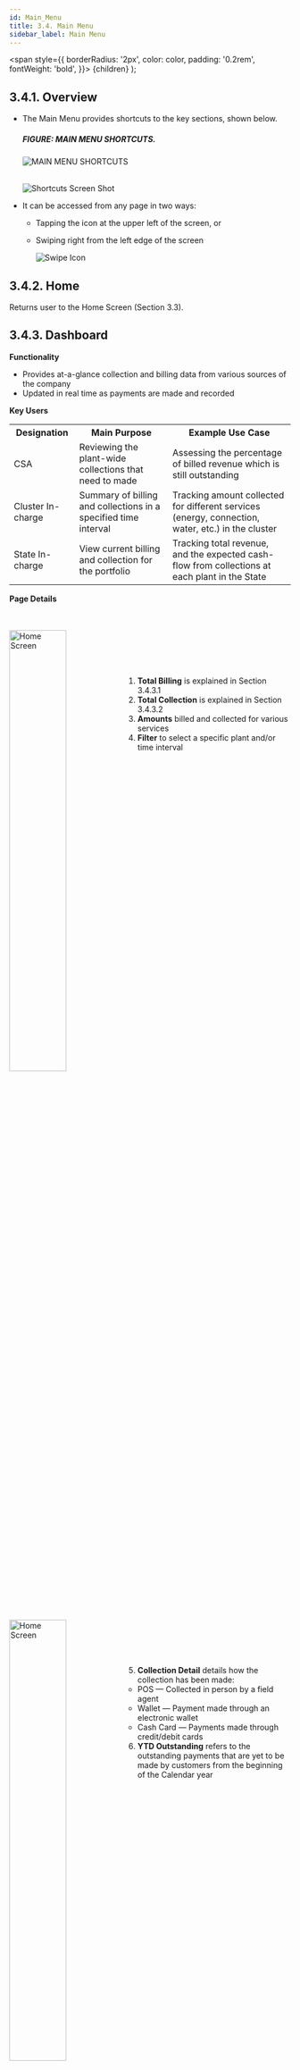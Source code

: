 ```yaml
---
id: Main_Menu
title: 3.4. Main Menu
sidebar_label: Main Menu
---
```


  <span
    style={{
      borderRadius: '2px',
      color: color,
      padding: '0.2rem',
      fontWeight: 'bold',
    }}>
    {children}
  </span>
);

## 3.4.1. Overview
* The Main Menu provides shortcuts to the key sections, shown below.

	##### FIGURE: MAIN MENU SHORTCUTS.
	![MAIN MENU SHORTCUTS](./assets/3.11_MainMenuShortcusts.svg)
	<br/><br/>

	![Shortcuts Screen Shot](./assets/3.12_ShortcutScreenShot.png)

* It can be accessed from any page in two ways:
	* Tapping the icon at the upper left of the screen, or
	* Swiping right from the left edge of the screen

		![Swipe Icon](../assets/App_LeftRightNav.png)

## 3.4.2. Home
Returns user to the Home Screen (Section 3.3).

## 3.4.3. Dashboard
**Functionality**
* Provides at-a-glance collection and billing data from various sources of the company
* Updated in real time as payments are made and recorded

**Key Users**
<table>
  <tr>
    <th>Designation</th>
    <th>Main Purpose</th>
    <th>Example Use Case</th>
  </tr>
  <tr>
    <td>CSA</td>
    <td>Reviewing the plant-wide collections that need to made</td>
    <td>Assessing the percentage of billed revenue which is still outstanding</td>
  </tr>
  <tr>
    <td>Cluster In-charge</td>
    <td>Summary of billing and collections in a specified time interval</td>
    <td>Tracking amount collected for different services (energy, connection, water, etc.) in the cluster</td>
  </tr>
  <tr>
    <td>State In-charge</td>
    <td>View current billing and collection for the portfolio</td>
    <td>Tracking total revenue, and the expected cash-flow from collections at each plant in the State</td>
  </tr>
</table>

**Page Details**

<br clear="both"/>
<br clear="right"/>
<img align="left" src={useBaseUrl("img/scrnshts/3.4_3_1_Dashboard.png")} alt="Home Screen" width="45%"/>
<br/><br/><br></br>

1.  **Total Billing** is explained in Section 3.4.3.1
2.  **Total Collection** is explained in Section 3.4.3.2
3.  **Amounts** billed and collected for various services
4.  **Filter** to select a specific plant and/or time interval

<br clear="both"/>

<br clear="right"/>
<img align="left" src={useBaseUrl("img/scrnshts/3.4_3_2_Dashboard.png")} alt="Home Screen" width="45%"/>
<br/><br/><br></br>

5.  **Collection Detail** details how the collection has been made:
    * POS — Collected in person by a field agent
    * Wallet — Payment made through an electronic wallet
    * Cash Card — Payments made through credit/debit cards
6.  **YTD Outstanding** refers to the outstanding payments that are yet to be made by customers from the beginning of the Calendar year

<br clear="both"/>


<!-- <img src="../docs/assets/3.14_PageDetails.png" width="50%"/>

![Page Details](./assets/3.14_PageDetails.png)

![Page Details](./assets/3.15_PageDetails2.png) -->

### 3.4.3.1. Total Billing
**Functionality**
* The Total Billing page summarises the revenue from each site

**Page Details**

<br clear="right"/>
<img align="left" src={useBaseUrl("img/scrnshts/3.4_3_3_TotalBilling.png")} alt="Total Billing" width="45%"/>

1.  **Tabular Data** of each plant is described here. The columnar data includes:
    * Amount billed to prepaid customers
    * Amount billed to post-paid customers
    * Total amount billed to all customers
    * Percentage of customers billed

Arrows indicate month-on-month change in revenue:
* <Highlight color="#FF0000"> ↓ </Highlight> Red -- revenue decrease
* <Highlight color="#008000"> ↑ </Highlight> Green -- revenue increase
2.  **Total Bar** shows the total amount for all plants
3.  **Green Rows** show total amounts for each cluster of plants

<br clear="both"/>

<!-- ![Page Details](./assets/3.16_PageDetails3.png) -->

### 3.4.3.2. Total Collection
**Functionality**
* The Total Collection page summarises collections at each site

**Page Details**

<br clear="right"/>
<img align="left" src={useBaseUrl("img/scrnshts/3.4.3.2_TotalCollection.png")} alt="Total Collection" width="45%"/>
<br></br><br></br>

1.  **Tabular Data** of each plant
2.  **Total Bar** shows the total amount for all plants
3.  **Green Rows** show the total amounts for each cluster of plants

<br clear="both"/>

<!-- ![Page Details](./assets/3.17_PageDetails4.png) -->

## 3.4.4. Cash Register
**Functionality**
* The Cash Register page provides a historical account of each customer’s transactions
* It is updated in real time as payments are made and recorded
* A pie chart summarises the aggregate collections

**Key Users**
<table>
  <tr>
    <th>Designation</th>
    <th>Main Purpose</th>
    <th>Example Use Case</th>
  </tr>
  <tr>
    <td>CSA</td>
    <td>Tracking customer bills and payments</td>
    <td>Resolving disagreements about whether or when a bill was paid via a particular method or not</td>
  </tr>
  <tr>
    <td>Cluster In-charge</td>
    <td>Summary of collections in a specified time interval</td>
    <td>Tracking amount collected for different services (energy, connection, water, etc.) for plants in the cluster</td>
  </tr>
  <tr>
    <td>State In-charge</td>
    <td>Summary of collections within the state</td>
    <td>Tracking amount collected for different services for the entire state</td>
  </tr>
</table>

**Page Details**

<br clear="right"/>
<img align="left" src={useBaseUrl("img/scrnshts/3.4.4_CashRegister.png")} alt="Cash Register" width="45%"/>

1.  **Filter Bar** for selecting a plant and time interval
2.  **Pie Chart** splits the total collection into contributions from different services
3.  **Numerical Data** of amount collected for each service
4.  **Search Bar** for quickly locating a particular customer: user can type the name or the unique customer ID
5.  **Transaction Details** presents a list of all payments collected from customers in the selected time-frame, with most recent first
6.  **Tap** any entry to view customer's account page (Section 3.5.2)

<br clear="both"/>


<!-- ![Page Details](./assets/3.18_PageDetails5.png) -->

## 3.4.5. Spark Server
**Functionality**
* Gives limited access to smart Spark meter data
* The user may remotely switch meters on and off from here

**Key Users**

<table>
  <tr>
    <th>Designation</th>
    <th>Main Purpose</th>
    <th>Example Use Case</th>
  </tr>
  <tr>
    <td>Technician</td>
    <td>Review the status of the meter associated with a particular customer at the plant</td>
    <td>Checking whether the meter has automatically tripped into the off state</td>
  </tr>
  <tr>
    <td>CSA</td>
    <td>Same as Technician</td>
    <td>Checking the status of a particular meter</td>
  </tr>
  <tr>
    <td>Cluster In-charge</td>
    <td>Control the state of the meter for a particular customer or group of customers</td>
    <td>Shutting off the meter of a customer whose faulty appliance is impacting the whole distribution network</td>
  </tr>
  <tr>
    <td>State In-charge</td>
    <td>Same as Cluster In-charge</td>
    <td>Shutting down multiple meters at one time in the state of a technical emergency</td>
  </tr>
</table>

**Page Details**

<br clear="right"/>
<img align="left" src={useBaseUrl("img/scrnshts/3.4.5_1_SparkServer.png")} alt="Spark Server" width="45%"/>

1.  **Meter List**, with one row per meter, shows the associated customer and meter state:
    - <Highlight color="#FF0000"> * </Highlight>Red - Inactive
    - <Highlight color="#008000"> * </Highlight> Green - Active
    - <Highlight color="#0000FF"> * </Highlight> Blue - Auto
2.  **Search Bar**: find a specific entry by typing the customer name, ID, or meter number.
3.  **Plant Dropdown** used to select a particular plant

<br clear="both"/>
<br clear="right"/>
<img align="left" src={useBaseUrl("img/scrnshts/3.4.5_2_SparkServer.png")} alt="Spark Server" width="45%"/>

<center> **On tapping any particular meter, the application redirects to the meter’s page** </center>

1.  **Master Details** includes key customer and meter information
2.  **Meter Status** gives us the current meter activity status, and allows switching between ON, OFF, and AUTO
3.  **Reset Meter** option used to reset meter settings and details to default

<br clear="both"/>



<!-- ![Page Details](./assets/3.19_PageDetails6.png)

![Page Details](./assets/3.20_PageDetails7.png) -->

## 3.4.6. Receivable
**Functionality**
* The receivables section displays the bills and balance for every customer at a given plant
* Agents may register payments from customers to update their balance
* For users with access to multiple plants, information will only be displayed once a particular plant is selected

**Key Users**
<table>
  <tr>
    <th>Designation</th>
    <th>Main Purpose</th>
    <th>Example Use Case</th>
  </tr>
  <tr>
    <td>Operator</td>
    <td>Validate whether a customer is active</td>
    <td>Checking the cause when a customer comes to the plant to complain of a connection issue</td>
  </tr>
  <tr>
    <td>CSA</td>
    <td>View the expected revenue and outstanding from each customer at the plant</td>
    <td>Prioritising which customers (or ex-customers) the sales team should approach for settling arrears</td>
  </tr>
  <tr>
    <td>Cluster In-charge</td>
    <td>Summary of collections in a given time interval</td>
    <td>Comparing different plants’ collection performance for the current month</td>
  </tr>
  <tr>
    <td>State In-charge</td>
    <td>View customers with high outstanding accounts</td>
    <td>Reviewing customer payment history when deciding whether to deactivate or reactivate an account</td>
  </tr>
</table>

**Navigation**
Note that this page is also accessible directly from the Home Screen – see Section 3.4.2

**Page Details**

<br clear="right"/>
<img align="left" src={useBaseUrl("img/scrnshts/3.4.6_Receivable.png")} alt="Spark Server" width="45%"/>

1. **Filter Bar** used to show information according to:
   * Plant (number of customers in brackets)
   * Active/inactive customers
   * List sorting by billed amount or outstanding amount
   * Which service is being billed
2. **Billing Amounts** listed for each customer (with customer ID)
   * <Highlight color="#008000"> Green </Highlight>: active customer
   * <Highlight color="#FF0000"> Red </Highlight>: inactive customer

   Tapping a customer links to a menu of information explained in Section 3.5.2
   Payments may be registered by selecting the “Add Transaction” option

3. **Total Bar** shows the sum of each column, given the selected filters
4. **Search** quickly for a particular customer by typing their name or customer ID
5. **Dotted Icon** tapped to show the following options
    * Send SMS

<br clear="both"/>

<!-- ![Page Details](./assets/3.21_PAgeDetails8.png) -->

### 3.4.6.1. Aging Receivables
**Functionality**
* The Aging Receivables section displays separate lists of active and banned customers of a particular plant that are yet to pay their dues to the company.
* There are two lists – Active and Banned

The following are the pages that can be viewed through this functionality:

| Active | Banned |
|--|--|
|Detailed list of Active consumer statistics for every plant| Detailed list of Banned consumers for every plant|

<br clear="right"/>
<img align="left" src={useBaseUrl("img/scrnshts/3.4.6_2_AgingReceivables.png")} alt="Aging Receivables" width="45%"/>

**On tapping Send SMS**

The user must confirm that an SMS should be sent to all customers at a plant (see Section 3.10.6).

**On tapping Aging Receivables**

You will be directed to the active list of customers at the plant:

1. *Tabular Column* of all the active consumers at a particular site along with the total receivable that is still to be collected is displayed. The number in the brackets under the amount show the total number of consumers. The columnar data includes:
    * 45-60 days
    * 61-90 days
    * 91-120 days
    * Greater than 120 days
2. *Total Bar* displays the aggregated columnar results of the table.
3. *Navigation Bar* used to navigate between the Active consumer column and the Banned consumer column
4. *Green Rows* show total amounts for each cluster of plants

![Left Right Nav](.././assets/App_LeftRightNav.png)

**The next screenshot displays the result on tapping ‘Banned’**

<br clear="both"/>

<br clear="right"/>
<img align="left" src={useBaseUrl("img/scrnshts/3.4.6_3_AgingReceivables.png")} alt="Aging Receivables" width="45%"/>

1. *Tabular Column* of all the banned or inactive consumers at a particular site along with the total receivable that is still to be collected is displayed. The number in the brackets under the amount show the total number of consumers. The columnar data includes (Section XX):
    * Less than 30 Days
    * 30-60 Days
    * 60-90 Days
    * Greater than 90 Days
2. *Total Bar* displays the aggregated columnar results of the table.
3. *Navigation Bar* used to navigate between the Active consumer column and the Banned consumer column

![Left Right Nav](.././assets/App_LeftRightNav.png)

<br clear="both"/>

<!-- ![Page Details](./assets/3.22_Receivable.png)

![Page Details](./assets/3.23_Receivable2.png) -->

## 3.4.7. Contacts
**Functionality**
* The contacts page is a list of all company personnel, along with details such as their designation and mobile number
* The operators have been divided based on the company and the state they are working in

**Key Users**

<table>
  <tr>
    <th>Designation</th>
    <th>Main Purpose</th>
    <th>Example Use Case</th>
  </tr>
  <tr>
    <td>All Employees</td>
    <td>Access to individual employees contact</td>
    <td>To verify a decision made by another agent working at the company</td>
  </tr>
</table>

<br clear="both"/>
<br clear="right"/>
<img align="left" src={useBaseUrl("img/scrnshts/3.4.7_Contacts.png")} alt="Contacts" width="45%"/>
<br></br><br></br>

1.  **Search** for a particular contact by name, plant, or designation
2.  **Contact Details** of each operation is provided in alphabetical order

<br clear="both"/>

<!-- ![Contacts](./assets/3.24_Contacts.png) -->